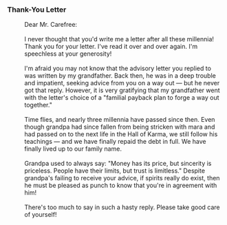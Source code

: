 ===Thank-You Letter===
:Dear Mr. Carefree:
:<br />I never thought that you'd write me a letter after all these millennia! Thank you for your letter. I've read it over and over again. I'm speechless at your generosity!
:<br />I'm afraid you may not know that the advisory letter you replied to was written by my grandfather. Back then, he was in a deep trouble and impatient, seeking advice from you on a way out &mdash; but he never got that reply. However, it is very gratifying that my grandfather went with the letter's choice of a "familial payback plan to forge a way out together."
:<br />Time flies, and nearly three millennia have passed since then. Even though grandpa had since fallen from being stricken with mara and had passed on to the next life in the Hall of Karma, we still follow his teachings &mdash; and we have finally repaid the debt in full. We have finally lived up to our family name.
:<br />Grandpa used to always say: "Money has its price, but sincerity is priceless. People have their limits, but trust is limitless." Despite grandpa's failing to receive your advice, if spirits really do exist, then he must be pleased as punch to know that you're in agreement with him!
:<br />There's too much to say in such a hasty reply. Please take good care of yourself!
